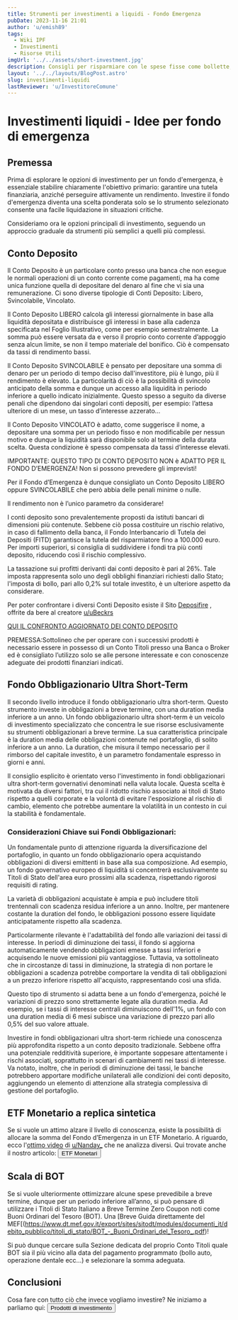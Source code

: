 ```yaml
---
title: Strumenti per investimenti a liquidi - Fondo Emergenza
pubDate: 2023-11-16 21:01
author: 'u/emish89'
tags:
  - Wiki IPF
  - Investimenti
  - Risorse Utili
imgUrl: '../../assets/short-investment.jpg'
description: Consigli per risparmiare con le spese fisse come bollette, assicurazioni auto, etc
layout: '../../layouts/BlogPost.astro'
slug: investimenti-liquidi
lastReviewer: 'u/InvestitoreComune'
---
```


# **Investimenti liquidi - Idee per fondo di emergenza**

## **Premessa**
Prima di esplorare le opzioni di investimento per un fondo d'emergenza, è essenziale stabilire chiaramente l'obiettivo primario: 
garantire una tutela finanziaria, anziché perseguire attivamente un rendimento. 
Investire il fondo d'emergenza diventa una scelta ponderata solo se lo strumento selezionato consente una facile liquidazione in situazioni critiche.

Consideriamo ora le opzioni principali di investimento, seguendo un approccio graduale da strumenti più semplici a quelli più complessi.

## Conto Deposito

Il Conto Deposito è un particolare conto presso una banca che non esegue le normali operazioni di un conto corrente come pagamenti, 
ma ha come unica funzione quella di depositare del denaro al fine che vi sia una remunerazione. Ci sono diverse tipologie di Conti Deposito: Libero, Svincolabile, Vincolato.

Il Conto Deposito LIBERO calcola gli interessi giornalmente in base alla liquidità depositata e distribuisce gli interessi in base alla cadenza specificata nel Foglio Illustrativo, 
come per esempio semestralmente. La somma può essere versata da e verso il proprio conto corrente d’appoggio senza alcun limite, se non il tempo materiale del bonifico. 
Ciò è compensato da tassi di rendimento bassi.

Il Conto Deposito SVINCOLABILE è pensato per depositare una somma di denaro per un periodo di tempo deciso dall'investitore, più è lungo, più il rendimento è elevato. 
La particolarità di ciò è la possibilità di svincolo anticipato della somma e dunque un accesso alla liquidità in periodo inferiore a quello indicato inizialmente. 
Questo spesso a seguito da diverse penali che dipendono dai singolari conti depositi, per esempio: l’attesa ulteriore di un mese, un tasso d’interesse azzerato…

Il Conto Deposito VINCOLATO è adatto, come suggerisce il nome, a depositare una somma per un periodo fisso e non modificabile per nessun motivo e 
dunque la liquidità sarà disponibile solo al termine della durata scelta. Questa condizione è spesso compensata da tassi d’interesse elevati. 

IMPORTANTE: QUESTO TIPO DI CONTO DEPOSITO NON è ADATTO PER IL FONDO D’EMERGENZA! Non si possono prevedere gli imprevisti!

Per il Fondo d’Emergenza è dunque consigliato un Conto Deposito LIBERO oppure SVINCOLABILE che però abbia delle penali minime o nulle. 

Il rendimento non è l’unico parametro da considerare! 

I conti deposito sono prevalentemente proposti da istituti bancari di dimensioni più contenute. 
Sebbene ciò possa costituire un rischio relativo, in caso di fallimento della banca, 
il Fondo Interbancario di Tutela dei Depositi (FITD) garantisce la tutela del risparmiatore fino a 100.000 euro. 
Per importi superiori, si consiglia di suddividere i fondi tra più conti deposito, riducendo così il rischio complessivo.

La tassazione sui profitti derivanti dai conti deposito è pari al 26%. 
Tale imposta rappresenta solo uno degli obblighi finanziari richiesti dallo Stato; l'imposta di bollo, pari allo 0,2% sul totale investito, è un ulteriore aspetto da considerare.


Per poter confrontare i diversi Conti Deposito esiste il Sito [Deposifire](https://deposifire.com/) , offrite da bere al creatore <a href='https://reddit.com/u/uBeckrs'>u/uBeckrs</a>

[QUI IL CONFRONTO AGGIORNATO DEI CONTO DEPOSITO](https://forum.finanzaonline.com/threads/conti-deposito-foglio-excel-calcolo-interessi-e-rendimenti-confronto-e-strategie-cap-xix.2044655/)



PREMESSA:Sottolineo che per operare con i successivi prodotti è necessario essere in possesso di un Conto Titoli presso una Banca o Broker ed è consigliato 
l’utilizzo solo se alle persone interessate e con conoscenze adeguate dei prodotti finanziari indicati.

## Fondo Obbligazionario Ultra Short-Term
Il secondo livello introduce il fondo obbligazionario ultra short-term.
Questo strumento investe in obbligazioni a breve termine, con una duration media inferiore a un anno.
Un fondo obbligazionario ultra short-term è un veicolo di investimento specializzato che concentra le sue risorse esclusivamente su strumenti obbligazionari a breve termine. 
La sua caratteristica principale è la duration media delle obbligazioni contenute nel portafoglio, di solito inferiore a un anno. 
La duration, che misura il tempo necessario per il rimborso del capitale investito, è un parametro fondamentale espresso in giorni e anni.

Il consiglio esplicito è orientato verso l'investimento in fondi obbligazionari ultra short-term governativi denominati nella valuta locale. 
Questa scelta è motivata da diversi fattori, tra cui il ridotto rischio associato ai titoli di Stato rispetto a quelli corporate e la volontà di evitare l'esposizione al rischio di cambio, 
elemento che potrebbe aumentare la volatilità in un contesto in cui la stabilità è fondamentale.

### Considerazioni Chiave sui Fondi Obbligazionari:

Un fondamentale punto di attenzione riguarda la diversificazione del portafoglio, 
in quanto un fondo obbligazionario opera acquistando obbligazioni di diversi emittenti in base alla sua composizione. 
Ad esempio, un fondo governativo europeo di liquidità si concentrerà esclusivamente su Titoli di Stato dell'area euro prossimi alla scadenza, rispettando rigorosi requisiti di rating.

La varietà di obbligazioni acquistate è ampia e può includere titoli trentennali con scadenza residua inferiore a un anno. 
Inoltre, per mantenere costante la duration del fondo, le obbligazioni possono essere liquidate anticipatamente rispetto alla scadenza.

Particolarmente rilevante è l'adattabilità del fondo alle variazioni dei tassi di interesse. 
In periodi di diminuzione dei tassi, il fondo si aggiorna automaticamente vendendo obbligazioni emesse a tassi inferiori e acquisendo le nuove emissioni più vantaggiose. 
Tuttavia, va sottolineato che in circostanze di tassi in diminuzione, 
la strategia di non portare le obbligazioni a scadenza potrebbe comportare la vendita di tali obbligazioni a un prezzo inferiore rispetto all'acquisto, rappresentando così una sfida.

Questo tipo di strumento si adatta bene a un fondo d'emergenza, poiché le variazioni di prezzo sono strettamente legate alla duration media. 
Ad esempio, se i tassi di interesse centrali diminuiscono dell'1%, un fondo con una duration media di 6 mesi subisce una variazione di prezzo pari allo 0,5% del suo valore attuale.

Investire in fondi obbligazionari ultra short-term richiede una conoscenza più approfondita rispetto a un conto deposito tradizionale. 
Sebbene offra una potenziale redditività superiore, è importante soppesare attentamente i rischi associati, soprattutto in scenari di cambiamenti nei tassi di interesse. 
Va notato, inoltre, che in periodi di diminuzione dei tassi, le banche potrebbero apportare modifiche unilaterali alle condizioni dei conti deposito, 
aggiungendo un elemento di attenzione alla strategia complessiva di gestione del portafoglio.


## ETF Monetario a replica sintetica

Se si vuole un attimo alzare il livello di conoscenza, esiste la possibilità di allocare la somma del Fondo d’Emergenza in un ETF Monetario. 
A riguardo, ecco l'[ottimo video](https://youtu.be/8YYqoSCZ1Yo?feature=shared) di <a href='https://reddit.com/u/Nanday_'>u/Nanday_</a> che ne analizza diversi.
Qui trovate anche il nostro articolo: 
    <a href='/blog/etf-monetari'>
          <button className='brutal-btn px-10 sanchez p-2' name='button'>
              <span>ETF Monetari</span>
              </button>
          </a>

## Scala di BOT

Se si vuole ulteriormente ottimizzare alcune spese prevedibile a breve termine, dunque per un periodo inferiore all’anno, 
si può pensare di utilizzare i Titoli di Stato Italiano a Breve Termine Zero Coupon noti come Buoni Ordinari del Tesoro (BOT). 
Una [Breve Guida direttamente del MEF[(https://www.dt.mef.gov.it/export/sites/sitodt/modules/documenti_it/debito_pubblico/titoli_di_stato/BOT_-_Buoni_Ordinari_del_Tesoro_.pdf)! 

Si può dunque cercare sulla Sezione dedicata del proprio Conto Titoli quale BOT sia il più vicino alla data 
del pagamento programmato (bollo auto, operazione dentale ecc…) e selezionare la somma adeguata.

## Conclusioni

Cosa fare con tutto ciò che invece vogliamo investire? Ne iniziamo a parliamo qui:
    <a href='/blog/prodotti-di-investimento'>
          <button className='brutal-btn px-10 sanchez p-2' name='button'>
              <span>Prodotti di investimento</span>
              </button>
          </a>